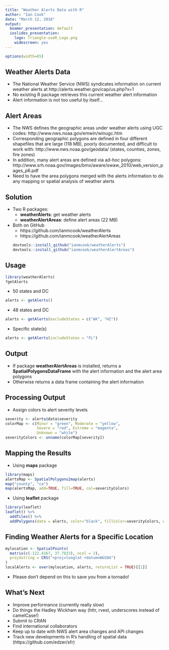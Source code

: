 ```yaml
---
title: "Weather Alerts Data with R"
author: "Ian Cook"
date: "March 12, 2016"
output:
  beamer_presentation: default
  ioslides_presentation:
    logo: Triangle-useR_Logo.png
    widescreen: yes
---
```


```r
options(width=65)
```

## Weather Alerts Data

- The National Weather Service (NWS) syndicates information on current weather alerts at http://alerts.weather.gov/cap/us.php?x=1
- No existing R package retrieves this current weather alert information
- Alert information is not too useful by itself...

## Alert Areas

- The NWS defines the geographic areas under weather alerts using UGC codes: http://www.nws.noaa.gov/emwin/winugc.htm
- Corresponding geographic polygons are defined in four different shapefiles that are large (118 MB), poorly documented, and difficult to work with: http://www.nws.noaa.gov/geodata/
(states, counties, zones, fire zones)
- In addition, many alert areas are defined via ad-hoc polygons: 
http://www.srh.noaa.gov/images/bmx/aware/swaw_2010/web_version_pages_p6.pdf
- Need to have the area polygons merged with the alerts information to do any mapping or spatial analysis of weather alerts

## Solution

- Two R packages:
    - **weatherAlerts**: get weather alerts
    - **weatherAlertAreas**: define alert areas (22 MB)
- Both on GitHub
    - https://github.com/ianmcook/weatherAlerts
    - https://github.com/ianmcook/weatherAlertAreas
```r
devtools::install_github("ianmcook/weatherAlerts")
devtools::install_github("ianmcook/weatherAlertAreas")
```

## Usage

```r
library(weatherAlerts)
?getAlerts
```

- 50 states and DC
```r
alerts <- getAlerts()
```

- 48 states and DC
```r
alerts <- getAlerts(excludeStates = c("AK", "HI"))
```

- Specific state(s)
```r
alerts <- getAlerts(includeStates = "FL")
```

## Output

- If package **weatherAlertAreas** is installed, returns a **SpatialPolygonsDataFrame** with the alert information and the alert area polygons
- Otherwise returns a data frame containing the alert information 

## Processing Output

- Assign colors to alert severity levels

```r
severity <- alerts@data$severity
colorMap <- c(Minor = "green", Moderate = "yellow", 
              Severe = "red", Extreme = "magenta", 
              Unknown = "white")
severityColors <- unname(colorMap[severity])
```

## Mapping the Results

- Using **maps** package

```r
library(maps)
alertsMap <- SpatialPolygons2map(alerts)
map("county", "ca")
map(alertsMap, add=TRUE, fill=TRUE, col=severityColors)
```

- Using **leaflet** package

```r
library(leaflet)
leaflet() %>%
  addTiles() %>%
  addPolygons(data = alerts, color="black", fillColor=severityColors, weight=1)
```

## Finding Weather Alerts for a Specific Location

```r
mylocation <- SpatialPoints(
  matrix(c(-122.4167, 37.7833), ncol = 2),
  proj4string = CRS("+proj=longlat +datum=WGS84")
)
localAlerts <- over(mylocation, alerts, returnList = TRUE)[[1]]
```

- Please don't depend on this to save you from a tornado!

## What's Next

- Improve performance (currently really slow)
- Do things the Hadley Wickham way (httr, rvest, underscores instead of camelCase!)
- Submit to CRAN
- Find international collaborators
- Keep up to date with NWS alert area changes and API changes
- Track new developments in R's handling of spatial data (https://github.com/edzer/sfr)



